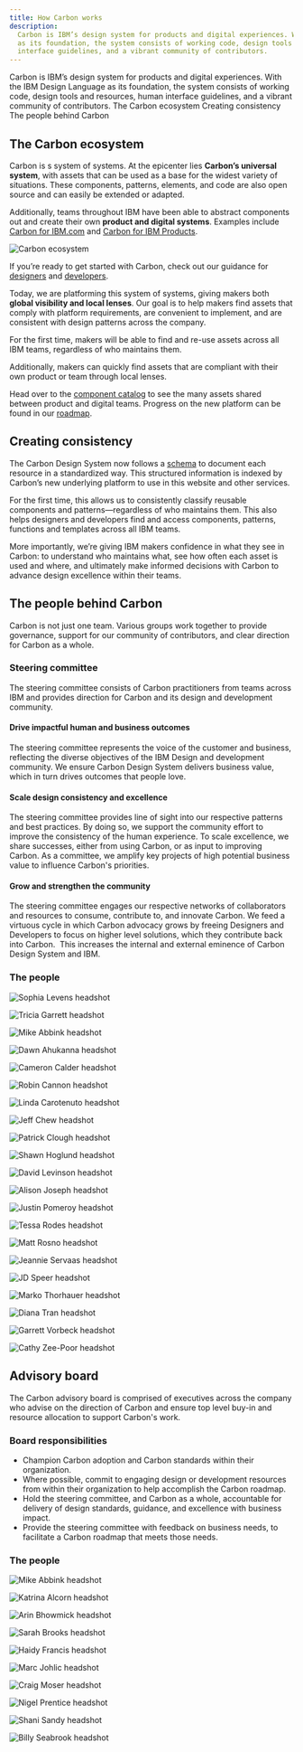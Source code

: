 ```yaml
---
title: How Carbon works
description:
  Carbon is IBM’s design system for products and digital experiences. With the IBM Design Language
  as its foundation, the system consists of working code, design tools and resources, human
  interface guidelines, and a vibrant community of contributors.
---
```



<PageDescription>
  Carbon is IBM’s design system for products and digital experiences. With the IBM Design Language
  as its foundation, the system consists of working code, design tools and resources, human
  interface guidelines, and a vibrant community of contributors.
</PageDescription>

<AnchorLinks>
  <AnchorLink>The Carbon ecosystem</AnchorLink>
  <AnchorLink>Creating consistency </AnchorLink>
  <AnchorLink>The people behind Carbon</AnchorLink>
</AnchorLinks>

## The Carbon ecosystem

Carbon is s system of systems. At the epicenter lies **Carbon’s universal system**, with assets that
can be used as a base for the widest variety of situations. These components, patterns, elements,
and code are also open source and can easily be extended or adapted.

Additionally, teams throughout IBM have been able to abstract components out and create their own
**product and digital systems**. Examples include
[Carbon for IBM.com](https://www.ibm.com/standards/carbon/) and
[Carbon for IBM Products](https://pages.github.ibm.com/cdai-design/pal/).

![Carbon ecosystem](/about-carbon/ecosystem.png)

If you’re ready to get started with Carbon, check out our guidance for
[designers](/designing/get-started) and [developers](/developing/get-started).

Today, we are platforming this system of systems, giving makers both **global visibility and local
lenses**. Our goal is to help makers find assets that comply with platform requirements, are
convenient to implement, and are consistent with design patterns across the company.

For the first time, makers will be able to find and re-use assets across all IBM teams, regardless
of who maintains them.

Additionally, makers can quickly find assets that are compliant with their own product or team
through local lenses.

Head over to the [component catalog](/assets/components) to see the many assets shared between
product and digital teams. Progress on the new platform can be found in our
[roadmap](/about-carbon/platform-roadmap).

## Creating consistency

The Carbon Design System now follows a
[schema](https://github.com/carbon-design-system/carbon-platform/blob/main/docs/resource-schemas.md)
to document each resource in a standardized way. This structured information is indexed by Carbon’s
new underlying platform to use in this website and other services.

For the first time, this allows us to consistently classify reusable components and
patterns—regardless of who maintains them. This also helps designers and developers find and access
components, patterns, functions and templates across all IBM teams.

More importantly, we’re giving IBM makers confidence in what they see in Carbon: to understand who
maintains what, see how often each asset is used and where, and ultimately make informed decisions
with Carbon to advance design excellence within their teams.

## The people behind Carbon

Carbon is not just one team. Various groups work together to provide governance, support for our
community of contributors, and clear direction for Carbon as a whole.

### Steering committee

The steering committee consists of Carbon practitioners from teams across IBM and provides direction
for Carbon and its design and development community.

<Grid className={section}>
<Column md={2} lg={4}>

#### Drive impactful human and business outcomes

</Column>
<Column md={6} lg={8}>

The steering committee represents the voice of the customer and business, reflecting the diverse
objectives of the IBM Design and development community. We ensure Carbon Design System delivers
business value, which in turn drives outcomes that people love.

</Column>
</Grid>

<Grid className={section}>
<Column md={2} lg={4}>

#### Scale design consistency and excellence

</Column>
<Column md={6} lg={8}>

The steering committee provides line of sight into our respective patterns and best practices. By
doing so, we support the community effort to improve the consistency of the human experience. To
scale excellence, we share successes, either from using Carbon, or as input to improving Carbon. As
a committee, we amplify key projects of high potential business value to influence Carbon's
priorities.

</Column>
</Grid>

<Grid className={section}>
<Column md={2} lg={4}>

#### Grow and strengthen the community

</Column>
<Column md={6} lg={8}>

The steering committee engages our respective networks of collaborators and resources to consume,
contribute to, and innovate Carbon. We feed a virtuous cycle in which Carbon advocacy grows by
freeing Designers and Developers to focus on higher level solutions, which they contribute back into
Carbon.  This increases the internal and external eminence of Carbon Design System and IBM.

</Column>
</Grid>

### The people

<Grid condensed>
<Profile name="Sophia Levens" title="Executive Director of Design, IBM Sterling; Chair, Steering committee">

![Sophia Levens headshot](/about-carbon/team/levens_sophia.png)

</Profile>
<Profile name="Tricia Garrett" title="Design Principal, Master Inventor, Watson Health; Co-chair, Steering committee">

![Tricia Garrett headshot](/about-carbon/team/garrett_tricia.png)

</Profile>
<Profile name="Mike Abbink" title="IBM Distinguished Designer, Carbon">

![Mike Abbink headshot](/about-carbon/team/abbink_mike.png)

</Profile>
<Profile name="Dawn Ahukanna" title="Design Principal, Technology Support Services (GTS/TSS)">

![Dawn Ahukanna headshot](/about-carbon/team/ahukanna_dawn.png)

</Profile>
<Profile name="Cameron Calder" title="IBM Design Principal, IBM Cloud and Cognitive Software">

![Cameron Calder headshot](/about-carbon/team/calder_cameron.png)

</Profile>
<Profile name="Robin Cannon" title="Global Director of Design Systems, IBM iX">

![Robin Cannon headshot](/about-carbon/team/cannon_robin.png)

</Profile>
<Profile name="Linda Carotenuto" title="Product Manager, Digital Design Squad, Carbon for IBM.com">

![Linda Carotenuto headshot](/about-carbon/team/carotenuto_linda.png)

</Profile>
<Profile name="Jeff Chew" title="Senior Experience Technology Manager, IBM Cloud and Cognitive Software">

![Jeff Chew headshot](/about-carbon/team/chew_jeff.png)

</Profile>
<Profile name="Patrick Clough" title="Design System Enablement Lead, CIO Design, Finance and Operations">

![Patrick Clough headshot](/about-carbon/team/clough_patrick.png)

</Profile>
<Profile name="Shawn Hoglund" title="Experience Lead, CHQ Digital Marketing">

![Shawn Hoglund headshot](/about-carbon/team/hoglund_shawn.png)

</Profile>
<Profile name="David Levinson" title="IBM Design Principal, IBM Cloud and Cognitive Software">

![David Levinson headshot](/about-carbon/team/levinson_david.png)

</Profile>
<Profile name="Alison Joseph" title="Development Manager, Carbon">

![Alison Joseph headshot](/about-carbon/team/joseph_alison.png)

</Profile>
<Profile name="Justin Pomeroy" title="IBM Cloud Kubernetes Service UI">

![Justin Pomeroy headshot](/about-carbon/team/pomeroy_justin.png)

</Profile>
<Profile name="Tessa Rodes" title="Senior Design Manager, IBM Cloud">

![Tessa Rodes headshot](/about-carbon/team/rodes_tessa.png)

</Profile>
<Profile name="Matt Rosno" title="Product Manager, Carbon">

![Matt Rosno headshot](/about-carbon/team/rosno_matt.png)

</Profile>
<Profile name="Jeannie Servaas" title="IBM Design Principal, Carbon">

![Jeannie Servaas headshot](/about-carbon/team/servaas_jean.png)

</Profile>
<Profile name="JD Speer" title="Design Lead, IBM Storage">

![JD Speer headshot](/about-carbon/team/speer_jd.png)

</Profile>
<Profile name="Marko Thorhauer" title="Executive Creative Director, IBM Design Principal, IBM iX">

![Marko Thorhauer headshot](/about-carbon/team/thorhauer_marko.png)

</Profile>
<Profile name="Diana Tran" title="Visual Design Practice Lead, IBM Sterling">

![Diana Tran headshot](/about-carbon/team/tran_diana.png)

</Profile>
<Profile name="Garrett Vorbeck" title="Front-end Developer, IBM Systems">

![Garrett Vorbeck headshot](/about-carbon/team/vorbeck_garrett.png)

</Profile>
<Profile name="Cathy Zee-Poor" title="Creative Director for IBM Z Systems">

![Cathy Zee-Poor headshot](/about-carbon/team/zee-poor_cathy.png)

</Profile>
</Grid>

## Advisory board

The Carbon advisory board is comprised of executives across the company who advise on the direction
of Carbon and ensure top level buy-in and resource allocation to support Carbon's work.

### Board responsibilities

- Champion Carbon adoption and Carbon standards within their organization.
- Where possible, commit to engaging design or development resources from within their organization
  to help accomplish the Carbon roadmap.
- Hold the steering committee, and Carbon as a whole, accountable for delivery of design standards,
  guidance, and excellence with business impact.
- Provide the steering committee with feedback on business needs, to facilitate a Carbon roadmap
  that meets those needs.

### The people

<Grid condensed>

<Profile name="Mike Abbink" title="Executive Creative Director, Design, IBM Distinguished Designer">

![Mike Abbink headshot](/about-carbon/team/abbink_mike.png)

</Profile>
<Profile name="Katrina Alcorn" title="General Manager of Design, Cloud and Cognitive Software">

![Katrina Alcorn headshot](/about-carbon/team/alcorn_katrina.png)

</Profile>
<Profile name="Arin Bhowmick" title="Vice President and Chief Design Officer, Cloud and Cognitive Software">

![Arin Bhowmick headshot](/about-carbon/team/bhowmick_arin.png)

</Profile>
<Profile name="Sarah Brooks" title="Director, Design, Design Program Office, IBM Distinguished Designer">

![Sarah Brooks headshot](/about-carbon/team/brooks_sarah.png)

</Profile>
<Profile name="Haidy Francis" title="Design Executive, IBM Security">

![Haidy Francis headshot](/about-carbon/team/francis_haidy.png)

</Profile>
<Profile name="Marc Johlic" title="Product Manager, IBM Accessibility">

![Marc Johlic headshot](/about-carbon/team/johlic_marc.png)

</Profile>
<Profile name="Craig Moser" title="Vice President of Design and Usability, AI Applications">

![Craig Moser headshot](/about-carbon/team/moser_craig.png)

</Profile>
<Profile name="Nigel Prentice" title="Design Director, Digital Growth and Commerce">

![Nigel Prentice headshot](/about-carbon/team/prentice_nigel.png)

</Profile>
<Profile name="Shani Sandy" title="Executive Design Practice Leader, Director IBM Z">

![Shani Sandy headshot](/about-carbon/team/sandy_shani.png)

</Profile>
<Profile name="Billy Seabrook" title="Global Chief Creative Officer, IBM iX">

![Billy Seabrook headshot](/about-carbon/team/seabrook_billy.png)

</Profile>
</Grid>
